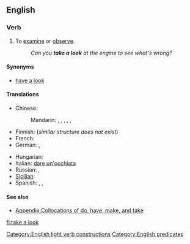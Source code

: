 ==English==

===Verb===
{{infl|en|verb|head=to [[take]] [[a]] [[look]]}}

# {{idiomatic|intransitive}} To [[examine]] or [[observe]].
#: ''Can you '''take a look''' at the engine to see what's wrong?''

====Synonyms====
* [[have a look]]

====Translations====
{{trans-top|to examine or observe}}
* Chinese:
*: Mandarin: {{t-|cmn|看|tr=kàn|sc=Hani}}, {{t-|cmn|看看|tr=kànkàn|sc=Hani}}, {{qualifier|slang}} {{t-|cmn|瞜|sc=Hani}}, {{t|cmn|䁖|tr=lōu|sc=Hani}}, {{t|cmn|瞜瞜|sc=Hani}}, {{t|cmn|䁖䁖|tr=lōulōu|sc=Hani}}
* Finnish: {{t+|fi|katsoa}} (''similar structure does not exist'')
* French: {{t+|fr|jeter un œil}}
* German: {{t|de|angucken}},  {{t|de|einen Blick werfen}}
{{trans-mid}}
* Hungarian: {{t|hu|megnéz}}
* Italian: {{qualifier|idiomatic}} [[dare un'occhiata]]
* Russian: {{t+|ru|посмотреть|tr=posmotrét'}},  {{t+|ru|взглянуть|tr=vzgljanút'}}
* [[Sicilian]]: {{t+|scn|dari n'ucchiata|xs=Sicilian}}
* Spanish: {{t|es|echar un vistazo}}, {{t|es|echar una mirada}}, {{t|es|echar una ojeada}}
{{trans-bottom}}

====See also====
* [[Appendix:Collocations of do, have, make, and take]]

[[Category:English light verb constructions]]
[[Category:English predicates]]

[[fi:take a look]]
